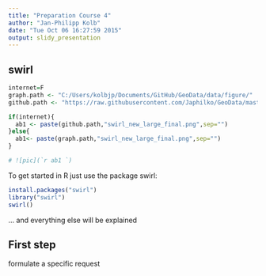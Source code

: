 ```yaml
---
title: "Preparation Course 4"
author: "Jan-Philipp Kolb"
date: "Tue Oct 06 16:27:59 2015"
output: slidy_presentation
---
```


## swirl

```r
internet=F
graph.path <- "C:/Users/kolbjp/Documents/GitHub/GeoData/data/figure/"
github.path <- "https://raw.githubusercontent.com/Japhilko/GeoData/master/data/figure/"
```

```r
if(internet){
  ab1 <- paste(github.path,"swirl_new_large_final.png",sep="")
}else{
  ab1<- paste(graph.path,"swirl_new_large_final.png",sep="")
}

# ![pic](`r ab1 `)
```

To get started in R just use the package swirl:

```r
install.packages("swirl")
library("swirl")
swirl()
```

... and everything else will be explained

## First step 

formulate a specific request


